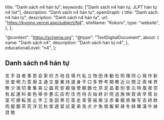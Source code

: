   title: "Danh sách n4 hán tự",
  keywords: ["Danh sách n4 hán tự, JLPT hán tự n4 list"],
  description: "Danh sách n4 hán tự",
  openGraph: {
    title: "Danh sách n4 hán tự",
    description: "Danh sách n4 hán tự",
    url: "https://kyomo.vercel.app/subject/N4",
    siteName: "Kokoro",
    type: "website",
  },
};

  "@context": "https://schema.org",
  "@type": "TextDigitalDocument",
  about: {
    name: "Danh sách n4",
    description: "Danh sách hán tự n4",
  },
  educationalLevel: "n4",
};

## Danh sách n4 hán tự

<Link href="/post/言">言</Link>
<Link href="/post/手">手</Link>
<Link href="/post/自">自</Link>
<Link href="/post/者">者</Link>
<Link href="/post/事">事</Link>
<Link href="/post/思">思</Link>
<Link href="/post/会">会</Link>
<Link href="/post/家">家</Link>
<Link href="/post/的">的</Link>
<Link href="/post/方">方</Link>
<Link href="/post/地">地</Link>
<Link href="/post/目">目</Link>
<Link href="/post/場">場</Link>
<Link href="/post/代">代</Link>
<Link href="/post/私">私</Link>
<Link href="/post/立">立</Link>
<Link href="/post/物">物</Link>
<Link href="/post/田">田</Link>
<Link href="/post/体">体</Link>
<Link href="/post/動">動</Link>
<Link href="/post/社">社</Link>
<Link href="/post/知">知</Link>
<Link href="/post/理">理</Link>
<Link href="/post/同">同</Link>
<Link href="/post/心">心</Link>
<Link href="/post/発">発</Link>
<Link href="/post/作">作</Link>
<Link href="/post/新">新</Link>
<Link href="/post/世">世</Link>
<Link href="/post/度">度</Link>
<Link href="/post/明">明</Link>
<Link href="/post/力">力</Link>
<Link href="/post/意">意</Link>
<Link href="/post/用">用</Link>
<Link href="/post/主">主</Link>
<Link href="/post/通">通</Link>
<Link href="/post/文">文</Link>
<Link href="/post/屋">屋</Link>
<Link href="/post/業">業</Link>
<Link href="/post/持">持</Link>
<Link href="/post/道">道</Link>
<Link href="/post/身">身</Link>
<Link href="/post/不">不</Link>
<Link href="/post/口">口</Link>
<Link href="/post/多">多</Link>
<Link href="/post/野">野</Link>
<Link href="/post/考">考</Link>
<Link href="/post/開">開</Link>
<Link href="/post/教">教</Link>
<Link href="/post/近">近</Link>
<Link href="/post/以">以</Link>
<Link href="/post/問">問</Link>
<Link href="/post/正">正</Link>
<Link href="/post/真">真</Link>
<Link href="/post/味">味</Link>
<Link href="/post/界">界</Link>
<Link href="/post/無">無</Link>
<Link href="/post/少">少</Link>
<Link href="/post/海">海</Link>
<Link href="/post/切">切</Link>
<Link href="/post/重">重</Link>
<Link href="/post/集">集</Link>
<Link href="/post/員">員</Link>
<Link href="/post/公">公</Link>
<Link href="/post/画">画</Link>
<Link href="/post/死">死</Link>
<Link href="/post/安">安</Link>
<Link href="/post/親">親</Link>
<Link href="/post/強">強</Link>
<Link href="/post/使">使</Link>
<Link href="/post/朝">朝</Link>
<Link href="/post/題">題</Link>
<Link href="/post/仕">仕</Link>
<Link href="/post/京">京</Link>
<Link href="/post/足">足</Link>
<Link href="/post/品">品</Link>
<Link href="/post/着">着</Link>
<Link href="/post/別">別</Link>
<Link href="/post/音">音</Link>
<Link href="/post/元">元</Link>
<Link href="/post/特">特</Link>
<Link href="/post/風">風</Link>
<Link href="/post/夜">夜</Link>
<Link href="/post/空">空</Link>
<Link href="/post/有">有</Link>
<Link href="/post/起">起</Link>
<Link href="/post/運">運</Link>
<Link href="/post/料">料</Link>
<Link href="/post/楽">楽</Link>
<Link href="/post/色">色</Link>
<Link href="/post/帰">帰</Link>
<Link href="/post/歩">歩</Link>
<Link href="/post/悪">悪</Link>
<Link href="/post/広">広</Link>
<Link href="/post/店">店</Link>
<Link href="/post/町">町</Link>
<Link href="/post/住">住</Link>
<Link href="/post/売">売</Link>
<Link href="/post/待">待</Link>
<Link href="/post/古">古</Link>
<Link href="/post/始">始</Link>
<Link href="/post/終">終</Link>
<Link href="/post/計">計</Link>
<Link href="/post/院">院</Link>
<Link href="/post/送">送</Link>
<Link href="/post/族">族</Link>
<Link href="/post/映">映</Link>
<Link href="/post/買">買</Link>
<Link href="/post/病">病</Link>
<Link href="/post/早">早</Link>
<Link href="/post/質">質</Link>
<Link href="/post/台">台</Link>
<Link href="/post/室">室</Link>
<Link href="/post/可">可</Link>
<Link href="/post/建">建</Link>
<Link href="/post/転">転</Link>
<Link href="/post/医">医</Link>
<Link href="/post/止">止</Link>
<Link href="/post/字">字</Link>
<Link href="/post/工">工</Link>
<Link href="/post/急">急</Link>
<Link href="/post/図">図</Link>
<Link href="/post/黒">黒</Link>
<Link href="/post/花">花</Link>
<Link href="/post/英">英</Link>
<Link href="/post/走">走</Link>
<Link href="/post/青">青</Link>
<Link href="/post/答">答</Link>
<Link href="/post/紙">紙</Link>
<Link href="/post/歌">歌</Link>
<Link href="/post/注">注</Link>
<Link href="/post/赤">赤</Link>
<Link href="/post/春">春</Link>
<Link href="/post/館">館</Link>
<Link href="/post/旅">旅</Link>
<Link href="/post/験">験</Link>
<Link href="/post/写">写</Link>
<Link href="/post/去">去</Link>
<Link href="/post/研">研</Link>
<Link href="/post/飲">飲</Link>
<Link href="/post/肉">肉</Link>
<Link href="/post/服">服</Link>
<Link href="/post/銀">銀</Link>
<Link href="/post/茶">茶</Link>
<Link href="/post/究">究</Link>
<Link href="/post/洋">洋</Link>
<Link href="/post/兄">兄</Link>
<Link href="/post/秋">秋</Link>
<Link href="/post/堂">堂</Link>
<Link href="/post/週">週</Link>
<Link href="/post/習">習</Link>
<Link href="/post/試">試</Link>
<Link href="/post/夏">夏</Link>
<Link href="/post/弟">弟</Link>
<Link href="/post/鳥">鳥</Link>
<Link href="/post/犬">犬</Link>
<Link href="/post/夕">夕</Link>
<Link href="/post/魚">魚</Link>
<Link href="/post/借">借</Link>
<Link href="/post/飯">飯</Link>
<Link href="/post/駅">駅</Link>
<Link href="/post/昼">昼</Link>
<Link href="/post/冬">冬</Link>
<Link href="/post/姉">姉</Link>
<Link href="/post/曜">曜</Link>
<Link href="/post/漢">漢</Link>
<Link href="/post/牛">牛</Link>
<Link href="/post/妹">妹</Link>
<Link href="/post/貸">貸</Link>
<Link href="/post/勉">勉</Link>